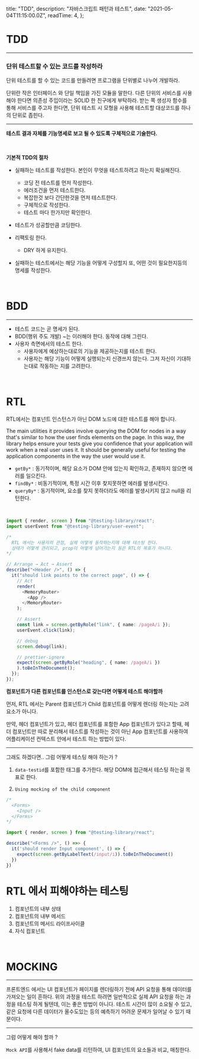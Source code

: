 
  title: "TDD",
  description: "자바스크립트 패턴과 테스트",
  date: "2021-05-04T11:15:00.0Z",
  readTime: 4,
};


<div style={{  marginTop: "4rem", fontFamily: "Poppins, NotoSansKR-Thin, MalgunGothic", fontSize: '11pt', lineHeight: '22pt', letterSpacing: '.8px'}}>

# TDD

<hr />

<h3 style={{ fontFamily: "SeoulNamsanL" }}>
  단위 테스트할 수 있는 코드를 작성하라
</h3>

단위 테스트를 할 수 있는 코드를 만들려면 프로그램을 단위별로 나누어 개발하라.

단위란 작은 인터페이스 와 단일 책임을 가진 모듈을 말한다. 다른 단위의 서비스를 사용해야 한다면 의존성 주입이라는 SOLID 한 친구에게 부탁하라.
받는 쪽 생성자 함수를 통해 서비스를 주고자 한다면, 단위 테스트 시 모형을 사용해 테스트할 대상코드를 하나의 단위로 좁힌다.

<hr />

**테스트 결과 자체를 기능명세로 보고 될 수 있도록 구체적으로 기술한다.**

<br />

**기본적 TDD의 절차**

- 실패하는 테스트를 작성한다. 본인이 무엇을 테스트하려고 하는지 확실해진다.

  - 코딩 전 테스트를 먼저 작성한다.
  - 에러조건을 먼저 테스트한다.
  - 복잡한것 보다 간단한것을 먼저 테스트한다.
  - 구체적으로 작성한다.
  - 테스트 마다 한가지만 확인한다.

- 테스트가 성공할만큼 코딩한다.
- 리팩토링 한다.

  - DRY 하게 유지한다.

- 실패하는 테스트에서는 해당 기능을 어떻게 구성할지 또, 어떤 것이 필요한지등의 명세를 작성한다.

<br />

# BDD

<hr />

- 테스트 코드는 곧 명세가 된다.
- BDD(행위 주도 개발) ~는 이러해야 한다. 동작에 대해 그린다.
- 사용자 측면에서의 테스트 한다.
  - 사용자에게 예상하는대로의 기능을 제공하는지를 테스트 한다.
  - 사용자는 해당 기능이 어떻게 실행되는지 신경쓰지 않는다. 그저 자신이 기대하는대로 작동하는 지를 고려한다.

<br />

# RTL

RTL에서는 컴포넌트 인스턴스가 아닌 DOM 노드에 대한 테스트를 해야 합니다.

<div style={{ 
  fontFamily: 'Poppins, "SeoulNamsanL"',   
  borderRadius: '4px',
  lineHeight: '1.9rem',
  maxWidth: '100%',
  fontSize: '0.965rem',
  fontWeight: '100',
  position: 'relative',
  padding: '2rem 1rem'}}>

The main utilities it provides involve querying the DOM for nodes in a way that's similar to how the user finds elements on the page. In this way, the library helps ensure your tests give you confidence that your application will work when a real user uses it.
It should be generally useful for testing the application components in the way the user would use it.

</div>

- `getBy*` : 동기적이며, 해당 요소가 DOM 안에 있는지 확인하고, 존재하지 않으면 에러를 일으킨다.
- `findBy*` : 비동기적이며, 특정 시간 이후 찾지못하면 에러를 발생시킨다.
- `queryBy*` : 동기적이며, 요소를 찾지 못하더라도 에러를 발생시키지 않고 null을 리턴한다.

<br />

<div className="blog-post">

```ts
import { render, screen } from "@testing-library/react";
import userEvent from "@testing-library/user-event";

/*
  RTL 에서는 사용자의 관점, 실제 어떻게 동작하는지에 대해 테스팅 한다.
  상태가 어떻게 관리되고, prop이 어떻게 넘어가는지 등은 RTL의 목표가 아니다.
*/

// Arrange → Act → Assert
describe("<Header />", () => {
  it("should link points to the correct page", () => {
    // Act
    render(
      <MemoryRouter>
        <App />
      </MemoryRouter>
    );

    // Assert
    const link = screen.getByRole("link", { name: /pageA/i });
    userEvent.click(link);

    // debug
    screen.debug(link);

    // prettier-ignore
    expect(screen.getByRole("heading", { name: /pageA/i })
    ).toBeInTheDocument();
  });
});
```

</div>

**컴포넌트가 다른 컴포넌트를 인스턴스로 갖는다면 어떻게 테스트 해야할까**

먼저, RTL 에서는 Parent 컴포넌트가 Child 컴포넌트를 어떻게 렌더링 하는지는 고려 요소가 아니다.

만약, 헤더 컴포넌트가 있고, 헤더 컴포넌트를 포함한 App 컴포넌트가 있다고 할때, 헤더 컴포넌트만 따로 분리해서 테스트를 작성하는 것이 아닌 App 컴포넌트를 사용하여
어플리케이션 컨텍스트 안에서 테스트 하는 방법이 있다.

<hr />

그래도 하겠다면.. 그럼 어떻게 테스팅 해야 하는가 ?

1. `data-testid`를 포함한 태그를 추가한다. 해당 DOM에 접근해서 테스팅 하는걸 목표로 한다.

2. `Using mocking of the child component`

<div className="blog-post">

</div>

```ts
/*
  <Forms>
    <Input />
  </Forms>
*/

import { render, screen } from "@testing-library/react";

describe("<Forms />", () =>> {
  it('should render Input component', () => {
    expect(screen.getByLabelText(/input/i)).toBeInTheDocument()
  })
})

```

# RTL 에서 피해야하는 테스팅

1. 컴포넌트의 내부 상태
2. 컴포넌트의 내부 메서드
3. 컴포넌트의 메서드 라이프사이클
4. 자식 컴포넌트

<br />

# MOCKING

<hr />

프론트엔드 에서는 UI 컴포넌트가 페이지를 렌더링하기 전에 API 요청을 통해 데이터를
가져오는 일이 흔하다. 위의 과정을 테스트 하려면 일반적으로 실제 API 요청을 하는 과정을
테스팅 하게 될텐데, 이는 좋은 방법이 아니다. 테스트 시간이 많이 소요될 수 있고, 같은
요청에 다른 데이터가 올수도있는 등의 예측하기 어려운 문제가 일어날 수 있기 때문이다.

<hr />

그럼 어떻게 해야 할까 ?

`Mock API`를 사용해서 fake data를 리턴하여, UI 컴포넌트의 요소들과 비교, 매칭한다.

</div>

<br />
